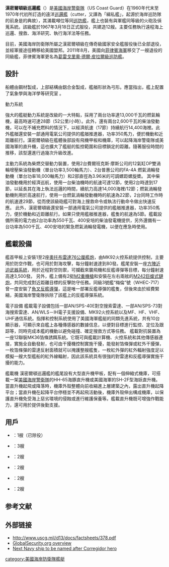 {{NoteTA
|1=zh-tw:海岸巡防隊;zh-hk:海岸警衛隊;zh-cn:海岸警卫队;
}}
{{軍艦模板
|名稱= 汉密尔顿级<br /><small>Hamilton class</small>
|圖片= [[Image:USCGC_Hamilton_(WHEC-715).jpg|300px]]
|照片說明= 美國海岸防衛隊所屬汉密尔顿号(WHEC-715), 汉密尔顿级首舰
|圖片2= 
|照片說明2= 
|艦種= [[巡邏艦|巡邏艦]]
|艦名=
|擁有國={{PHI}}<br>{{NGR}}<br>{{BAN}}<br>{{VET}}<br>{{flag|Sri Lanka}}
|艦級=
|代號=
|前型=
|次型=傳奇級國家安全艦
|同型=
|數量=12 
|製造={{link-en|埃文代爾造船廠|Avondale Shipyard}}
|下訂=
|造價=  
|動工= 1965 - 1970
|下水= 1966 - 1971
|服役= 1967 - 1971
|退役= 
|結局= 
|除籍= 
|狀態= 
|綽號=
|榮譽=
|排水= 3,250噸
|標準= 
|空載= 
|滿載= 
|長度= 115米
|闊度= 13米
|型寬= 
|型深= 
|吃水= 4.6米
|燃料=
|鍋爐=
|引擎= 2台Fairbanks-Morse38TD8-1/8 12汽缸對置活塞式柴油引擎，單具出力3,500匹馬力<br>2台普惠公司FT4A-6燃氣渦輪發動機，單具出力18,000匹馬力<br>[[柴-燃交替|柴燃交替動力方式]]，雙軸推進<br>伸縮式輔助推進器1具，出力350匹馬力
|出力= 43,000匹
|極速= 29節
|續航= 14,000浬（12節，柴油推進）<br>9,600浬（19節，燃氣渦輪推進）
|發電機= 
|電力輸出= 1,500kw
|乘員= 167人
|飛行= 可降落9噸級直升機之飛行甲板
|艦載機= 
|裝備=1門[[奧托布雷達76公厘艦炮|奧托布雷達76公厘艦炮]]<br>1座[[方陣近迫武器系統|方陣近迫武器系統]]<br>2座[[拉斐爾颱風武器站|Mk 38遙控砲塔]]<br>4挺[[白朗寧M2重機槍|白朗寧M2重機槍]]
|裝甲= 
|射控裝置=[[MK92射控系統|MK92 mod1]]
|偵搜設備=SPS-73平面搜索雷達
|電子設備=
|電戰系統=
|其它=
}}

'''漢密爾頓級巡邏艦'''（{{lang-en|Hamilton-class cutter}}）是[[美國海岸警衛隊|美國海岸警衛隊]]（US Coast Guard）在1960年代末至1970年代初所訂造的遠洋[[巡邏艦|巡邏艦]]（cutter，又譯為「緝私艦」，起源於海岸巡防隊的前身是{{link-en|美國緝私艦隊|United States Revenue Cutter Service|財政部緝私艦隊}}的典故），其滿載噸位等同[[巡防艦|巡防艦]]，艦上也裝有與軍艦同等級的火砲及偵蒐系統。該級艦於1967年3月18日正式服役，共建造12艘。主要任務執行遠程海上巡邏、搜救、海洋研究、執行海洋法等任務。 

目前，美國海岸防衛隊所屬之漢密爾頓級在傳奇級國家安全艦服役後已全部退役，並經軍援途徑轉移給美國盟邦。2011年8月，美國向[[菲律賓海軍|菲律賓海軍]]移交了一艘退役的同級艦，菲律賓海軍更名為[[葛雷戈里奧·德爾·皮拉爾級巡防艦|葛雷戈里奧·德爾·皮拉爾級巡防艦]]。

==設計==
船體由鋼材製成，上部結構由鋁合金製成，艦艏形狀為弓形。應當指出，艦上配置了氣象學與海洋學等研究室 。

動力系統

強大的艦艇動力系統是改級的一大特點，採用了兩台功率達13,000千瓦的燃氣輪機，最高時速可達28節（52公里/小時）。此外，還有兩台2,600千瓦的柴油發動機，可以在不補充燃料的情況下，以經濟航速（17節）持續航行14,400海裡。此外艦艏還安裝一部通用電氣公司提供的艦艏推進器，功率350馬力，便於機動和近距離航行。漢密爾頓級在艦體後部設有飛機甲板和機庫，可以起降海岸警衛隊或美國海軍的直升機，這也擴大了艦艇的監控範圍和目標鎖定的距離。隨著服役時間的推移，該型還進行過幾次升級改進。

主動力系統為柴燃交替動力裝置，使用2台費爾班克斯·摩斯公司的12氣缸OP雙渦輪增壓柴油發動機（單台功率3,500軸馬力）、2台普惠公司的FA-4A 燃氣渦輪發動機（單台功率18,000軸馬力）和2部直徑為3.96米的可調螺距螺旋槳。
其中柴油發動機用於經濟巡航，使用一台柴油機時的航速可達12節，使用2台時達到17節，以延長其在海上執法巡邏的時間，續航力高達14,000海裡/12節；燃氣渦輪發動機則用於高速航行，使用一台燃氣渦輪發動機時的航速為22節，2台同時工作時的航速達29節，從而使該級砲艦可對海上搜救命令或執法行動命令做出快速反應。
此外，漢密爾頓級還安裝一部通用電氣公司提供的艦艏推進器，功率350馬力，便於機動和近距離航行。如果只使用艦艏推進器，艦隻的航速為5節。艦載設備所需的電力由2台功率為550千瓦、400安培的柴油發電機提供，另外還備有一台功率為500千瓦、400安培的緊急燃氣渦輪發電機，以便在應急時使用。

==艦載設備==

艦首甲板上安裝1至2座[[奧托布雷達76公厘艦炮|奧托布雷達76公厘艦炮]]，由MK92火控系統提供控制，主要用於防空作戰，也可用於對海攻擊，每分鐘射速達到80發。艦尾安裝一座[[方陣近迫武器系統|方陣近迫武器系統]]，用於近程對空防禦，可攔截來襲飛機和反艦導彈等目標，每分鐘射速高達3,500發。
另外，艦上備有2挺[[M2重機槍|M2重機槍]]和安裝在左右兩舷的[[M242巨蝮式鏈炮|M242巨蝮式鏈炮]]，共同完成對近距離目標的反擊防守任務。同級3號艦“梅倫”號（WHEC-717）曾一度安裝了[[魚叉反艦導彈|魚叉反艦導彈]]，這是唯一部署反艦導彈的艦隻，但後來由於經費緊縮，美國海岸警衛隊拆除了該艦上的反艦導彈系統。

電子設備
艦載電子設備包括一部AN/SPS-40E對空搜索雷達、一部AN/SPS-73對海搜索雷達、AN/WLS－lH電子支援設備、MK92火控系統以及MF、HF、VHF、UHF通信系統。指揮和控制系統使用了美國海軍艦艇的同類先進系統，共有10台顯示器，可顯示來自艦上各種傳感器的數據信息，以便對目標進行監控、定位及跟踪等，同時完成本艦的機動以避免碰撞、確定搜救方式等任務。
艦載對抗裝置為一座12聯裝MK36箔條誘餌系統。它既可與艦載計算機、火控系統和其他傳感器連接，實施全自動發射，也可由干擾機控制實施干擾，能發射箔條彈或紅外干擾彈，一枚箔條彈的雷達反射面積就可以掩護整艘艦隻，一枚紅外彈的紅外輻射強度足以模擬一艘大型艦船的紅外線輻射，因此該系統具有很強的對雷達和反艦導彈實施干擾的能力。

艦載機
漢密爾頓巡邏艦的艦尾設有大型直升機甲板，配有一個伸縮式機庫，可搭載一架[[美國海岸警衛隊|美國海岸警衛隊]]的HH-65海豚直升機或美國海軍的SH-2F型海妖直升機。當直升機起飛或降落時，機庫外殼整體向前收縮進上層建築之內，露出直升機起降平台；當直升機在起降平台停穩並不再起飛活動後，機庫外殼伸出構成機庫，以保護直升機免受海上惡劣環境的侵蝕或進行維護保養等。艦載直升機既可增強作戰能力，還可用於提供後勤支援。

==用戶==
*{{flag|United States}}：1艘（已除役）
*{{flag|Philippines}}：3艘
*{{flag|Nigeria}}：2艘
*{{flag|Bangladesh}}：2艘
*{{flag|Vietnam}}：2艘
*{{flag|Sri Lanka}}：2艘

== 参考文献 ==
{{Reflist}}

==外部链接==
*http://www.uscg.mil/d13/docs/factsheets/378.pdf {{Wayback|url=http://www.uscg.mil/d13/docs/factsheets/378.pdf |date=20170127165625 }}
*[http://www.globalsecurity.org/military/systems/ship/whec-378.htm GlobalSecurity.org overview] {{Wayback|url=http://www.globalsecurity.org/military/systems/ship/whec-378.htm |date=20150506171115 }}
*[http://www.abs-cbnnews.com/nation/05/06/12/next-navy-ship-be-named-after-corregidor-hero Next Navy ship to be named after Corregidor hero] {{Wayback|url=http://www.abs-cbnnews.com/nation/05/06/12/next-navy-ship-be-named-after-corregidor-hero |date=20151127233607 }}

{{DEFAULTSORT:Hamilton, class}}
[[category:美國海岸防衛隊艦艇|category:美國海岸防衛隊艦艇]]